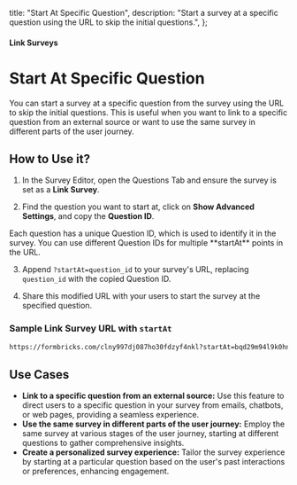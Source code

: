   title: "Start At Specific Question",
  description: "Start a survey at a specific question using the URL to skip the initial questions.",
};

#### Link Surveys

# Start At Specific Question

You can start a survey at a specific question from the survey using the URL to skip the initial questions. This is useful when you want to link to a specific question from an external source or want to use the same survey in different parts of the user journey.

## How to Use it?

1. In the Survey Editor, open the Questions Tab and ensure the survey is set as a **Link Survey**.

2. Find the question you want to start at, click on **Show Advanced Settings**, and copy the **Question ID**.

<Note>
  Each question has a unique Question ID, which is used to identify it in the survey. You can use different
  Question IDs for multiple **startAt** points in the URL.
</Note>

3. Append `?startAt=question_id` to your survey's URL, replacing `question_id` with the copied Question ID.

4. Share this modified URL with your users to start the survey at the specified question.

### Sample Link Survey URL with `startAt`

<Col>
<CodeGroup title="Example Link Survey URL with startAt configured">

```sh
https://formbricks.com/clny997dj087ho30fdzyf4nkl?startAt=bqd29m94l9k0hnc3azbrexl8
```

</CodeGroup>
</Col>

## Use Cases

- **Link to a specific question from an external source:** Use this feature to direct users to a specific question in your survey from emails, chatbots, or web pages, providing a seamless experience.
- **Use the same survey in different parts of the user journey:** Employ the same survey at various stages of the user journey, starting at different questions to gather comprehensive insights.
- **Create a personalized survey experience:** Tailor the survey experience by starting at a particular question based on the user's past interactions or preferences, enhancing engagement.
